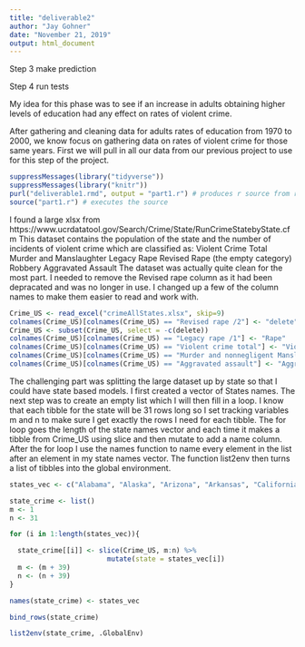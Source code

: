 ```yaml
---
title: "deliverable2"
author: "Jay Gohner"
date: "November 21, 2019"
output: html_document
---
```

Step 3 make prediction

Step 4 run tests

My idea for this phase was to see if an increase in adults obtaining higher levels of education had any effect on rates
of violent crime.

After gathering and cleaning data for adults rates of education from 1970 to 2000, we know focus on gathering data on
rates of violent crime for those same years. First we will pull in all our data from our previous project to  use for
this step of the project.

```r
suppressMessages(library("tidyverse"))
suppressMessages(library("knitr"))
purl("deliverable1.rmd", output = "part1.r") # produces r source from rmd
source("part1.r") # executes the source
```

I found a large xlsx from https://www.ucrdatatool.gov/Search/Crime/State/RunCrimeStatebyState.cfm
This dataset contains the population of the state and the number of incidents of violent crime which are classified as:
Violent Crime Total
Murder and Manslaughter
Legacy Rape
Revised Rape (the empty category)
Robbery
Aggravated Assault
The dataset was actually quite clean for the most part. I needed to remove the Revised rape column as it had been 
depracated and was no longer in use. I changed up a few of the column names to make them easier to read and work with.

```r

Crime_US <- read_excel("crimeAllStates.xlsx", skip=9)
colnames(Crime_US)[colnames(Crime_US) == "Revised rape /2"] <- "delete"
Crime_US <- subset(Crime_US, select = -c(delete))
colnames(Crime_US)[colnames(Crime_US) == "Legacy rape /1"] <- "Rape"
colnames(Crime_US)[colnames(Crime_US) == "Violent crime total"] <- "Violent_crime_total"
colnames(Crime_US)[colnames(Crime_US) == "Murder and nonnegligent Manslaughter"] <- "Murder_and_Manslaughter"
colnames(Crime_US)[colnames(Crime_US) == "Aggravated assault"] <- "Aggravated_assault"

```

The challenging part was splitting the large dataset up by state so that I could have state based models. I first created
a vector of States names.
The next step was to create an empty list which I will then fill in a loop. I know that each tibble for the state will
be 31 rows long so I set tracking variables m and n to make sure I get exactly the rows I need for each tibble. The for
loop goes the length of the state names vector and each time it makes a tibble from Crime_US using slice and then mutate
to add a name column. After the for loop I use the names function to name every element in the list after an element in
my state names vector. The function list2env then turns a list of tibbles into the global environment.

```r

states_vec <- c("Alabama", "Alaska", "Arizona", "Arkansas", "California", "Colorado", "Connecticut", "Delaware", "D.C.", "Florida", "Georgia", "Hawaii", "Idaho", "Illinois", "Indiana", "Iowa", "Kansas", "Kentucky", "Louisiana", "Maine", "Maryland", "Massachusetts", "Michigan", "Minnesota", "Mississippi", "Missouri", "Montana", "Nebraska", "Nevada", "New Hampshire", "New Jersey", "New Mexico", "New York", "North Carolina", "North Dakota", "Ohio", "Oklahoma", "Oregon", "Pennslyvania", "Rhode Island", "South Carolina", "South Dakota", "Tennessee", "Texas", "Utah", "Vermont", "Virginia", "Washington", "West Virginia", "Wisconsin", "Wyoming")

state_crime <- list() 
m <- 1
n <- 31

for (i in 1:length(states_vec)){

  state_crime[[i]] <- slice(Crime_US, m:n) %>%
                        mutate(state = states_vec[i])
  m <- (m + 39)
  n <- (n + 39) 
}

names(state_crime) <- states_vec

bind_rows(state_crime)

list2env(state_crime, .GlobalEnv)

```
